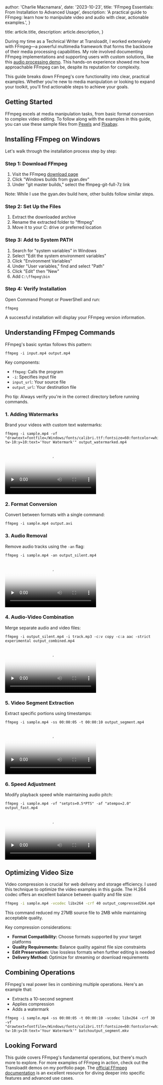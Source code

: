 
  author: 'Charlie Macnamara',
  date: '2023-10-23',
  title: 'FFmpeg Essentials: From Installation to Advanced Usage',
  description:
      'A practical guide to FFmpeg: learn how to manipulate video and audio with clear, actionable examples.',
}

  title: article.title,
  description: article.description,
}


During my time as a Technical Writer at Transloadit, I worked extensively with FFmpeg—a powerful multimedia framework that forms the backbone of their media processing capabilities. My role involved documenting FFmpeg implementations and supporting users with custom solutions, like this [audio processing demo](https://transloadit.com/demos/audio-encoding/ffmpeg-distant-audio/). This hands-on experience showed me how approachable FFmpeg can be, despite its reputation for complexity.

This guide breaks down FFmpeg's core functionality into clear, practical examples. Whether you're new to media manipulation or looking to expand your toolkit, you'll find actionable steps to achieve your goals.

## Getting Started

FFmpeg excels at media manipulation tasks, from basic format conversion to complex video editing. To follow along with the examples in this guide, you can use these sample files from [Pexels](https://www.pexels.com/video/watching-rain-on-the-road-in-worm-s-eye-view-3343679/) and [Pixabay](https://pixabay.com/music/beats-cinematic-background-hip-hop-music-for-vlog-video-38-sec-154214/).

## Installing FFmpeg on Windows

Let's walk through the installation process step by step:

### Step 1: Download FFmpeg

1. Visit the FFmpeg [download page](https://ffmpeg.org/download.html)
2. Click "Windows builds from gyan.dev"
3. Under "git master builds," select the ffmpeg-git-full-7z link

Note: While I use the gyan.dev build here, other builds follow similar steps.

### Step 2: Set Up the Files

1. Extract the downloaded archive
2. Rename the extracted folder to "ffmpeg"
3. Move it to your C: drive or preferred location

### Step 3: Add to System PATH

1. Search for "system variables" in Windows
2. Select "Edit the system environment variables"
3. Click "Environment Variables"
4. Under "User variables," find and select "Path"
5. Click "Edit" then "New"
6. Add `C:\ffmpeg\bin`

### Step 4: Verify Installation

Open Command Prompt or PowerShell and run:

```shell
ffmpeg
```

A successful installation will display your FFmpeg version information.

## Understanding FFmpeg Commands

FFmpeg's basic syntax follows this pattern:
```shell
ffmpeg -i input.mp4 output.mp4
```

Key components:
- `ffmpeg`: Calls the program
- `-i`: Specifies input file
- `input_url`: Your source file
- `output_url`: Your destination file

Pro tip: Always verify you're in the correct directory before running commands.

### 1. Adding Watermarks

Brand your videos with custom text watermarks:

```shell
ffmpeg -i sample.mp4 -vf "drawtext=fontfile=/Windows/fonts/calibri.ttf:fontsize=60:fontcolor=white:x=W-tw-10:y=10:text='Your Watermark'" output_watermarked.mp4
```

<div className="w-full h-64 bg-zinc-100 dark:bg-zinc-800 rounded-lg flex items-center justify-center">
  <video
    src="/videos/watermarked.mp4"
    controls
    preload="none"
    className="max-w-full max-h-full"
    aria-label="Video with watermark example"
    poster="/videos/thumbnails/watermarked.jpg"
  >
    Your browser does not support the video tag.
  </video>
</div>

### 2. Format Conversion

Convert between formats with a single command:

```shell
ffmpeg -i sample.mp4 output.avi
```

### 3. Audio Removal

Remove audio tracks using the `-an` flag:

```shell
ffmpeg -i sample.mp4 -an output_silent.mp4
```

<div className="w-full h-64 bg-zinc-100 dark:bg-zinc-800 rounded-lg flex items-center justify-center">
  <video
    src="/videos/silent.mp4"
    controls
    preload="none"
    className="max-w-full max-h-full"
    aria-label="Silent video example"
    poster="/videos/thumbnails/silent.jpg"
  >
    Your browser does not support the video tag.
  </video>
</div>

### 4. Audio-Video Combination

Merge separate audio and video files:

```shell
ffmpeg -i output_silent.mp4 -i track.mp3 -c:v copy -c:a aac -strict experimental output_combined.mp4
```

<div className="w-full h-64 bg-zinc-100 dark:bg-zinc-800 rounded-lg flex items-center justify-center">
  <video
    src="/videos/sample.mp4"
    controls
    preload="none"
    className="max-w-full max-h-full"
    aria-label="Combined audio and video example"
    poster="/videos/thumbnails/sample.jpg"
  >
    Your browser does not support the video tag.
  </video>
</div>

### 5. Video Segment Extraction

Extract specific portions using timestamps:

```shell
ffmpeg -i sample.mp4 -ss 00:00:05 -t 00:00:10 output_segment.mp4
```

<div className="w-full h-64 bg-zinc-100 dark:bg-zinc-800 rounded-lg flex items-center justify-center">
  <video
    src="/videos/segment.mp4"
    controls
    preload="none"
    className="max-w-full max-h-full"
    aria-label="Video segment example"
    poster="/videos/thumbnails/segment.jpg"
  >
    Your browser does not support the video tag.
  </video>
</div>

### 6. Speed Adjustment

Modify playback speed while maintaining audio pitch:

```shell
ffmpeg -i sample.mp4 -vf "setpts=0.5*PTS" -af "atempo=2.0" output_fast.mp4
```

<div className="w-full h-64 bg-zinc-100 dark:bg-zinc-800 rounded-lg flex items-center justify-center">
  <video
    src="/videos/fast.mp4"
    controls
    preload="none"
    className="max-w-full max-h-full"
    aria-label="Speed altered video example"
    poster="/videos/thumbnails/fast.jpg"
  >
    Your browser does not support the video tag.
  </video>
</div>

## Optimizing Video Size

Video compression is crucial for web delivery and storage efficiency. I used this technique to optimize the video examples in this guide. The H.264 codec offers an excellent balance between quality and file size:

```bash
ffmpeg -i sample.mp4 -vcodec libx264 -crf 40 output_compressed264.mp4
```

This command reduced my 27MB source file to 2MB while maintaining acceptable quality.

Key compression considerations:
- **Format Compatibility:** Choose formats supported by your target platforms
- **Quality Requirements:** Balance quality against file size constraints
- **Edit Preservation:** Use lossless formats when further editing is needed
- **Delivery Method:** Optimize for streaming or download requirements

## Combining Operations

FFmpeg's real power lies in combining multiple operations. Here's an example that:
- Extracts a 10-second segment
- Applies compression
- Adds a watermark

```shell
ffmpeg -i sample.mp4 -ss 00:00:05 -t 00:00:10 -vcodec libx264 -crf 30 -vf "drawtext=fontfile=/Windows/fonts/calibri.ttf:fontsize=60:fontcolor=white:x=W-tw-10:y=10:text='Your Watermark'" batchoutput_segment.mkv
```

## Looking Forward

This guide covers FFmpeg's fundamental operations, but there's much more to explore. For more examples of FFmpeg in action, check out the Transloadit demos on my portfolio page. The [official FFmpeg documentation](https://ffmpeg.org/documentation.html) is an excellent resource for diving deeper into specific features and advanced use cases.
